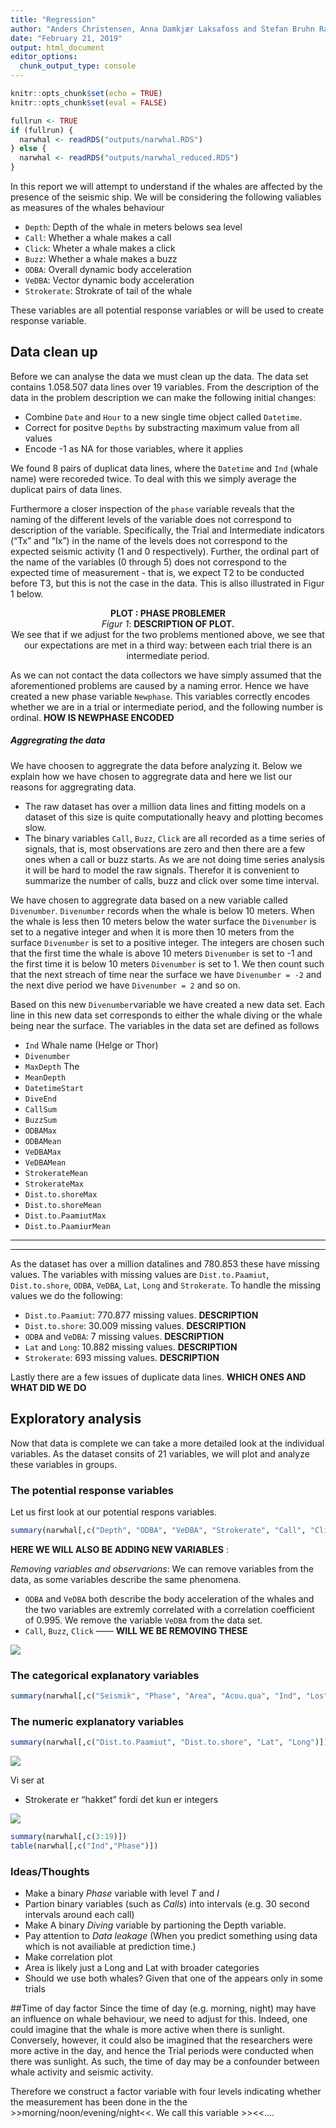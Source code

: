 ```yaml
---
title: "Regression"
author: "Anders Christensen, Anna Damkjær Laksafoss and Stefan Bruhn Rasmussen"
date: "February 21, 2019"
output: html_document
editor_options: 
  chunk_output_type: console
---
```


```r
knitr::opts_chunk$set(echo = TRUE)
knitr::opts_chunk$set(eval = FALSE)
```


```r
fullrun <- TRUE
if (fullrun) {
  narwhal <- readRDS("outputs/narwhal.RDS")
} else {
  narwhal <- readRDS("outputs/narwhal_reduced.RDS")
}
```



In this report we will attempt to understand if the whales are affected by the presence of the seismic ship. We will be considering the following valiables as measures of the whales behaviour

* `Depth`: Depth of the whale in meters belows sea level
* `Call`: Whether a whale makes a call
* `Click`: Wheter a whale makes a click
* `Buzz`: Whether a whale makes a buzz
* `ODBA`: Overall dynamic body acceleration
* `VeDBA`: Vector dynamic body acceleration
* `Strokerate`: Strokrate of tail of the whale

These variables are all potential response variables or will be used to create response variable. 

## Data clean up
Before we can analyse the data we must clean up the data. The data set contains 1.058.507 data lines over 19 variables. From the description of the data in the problem description we can make the following initial changes:

* Combine `Date` and `Hour` to a new single time object called `Datetime`.
* Correct for positve `Depths` by substracting maximum value from all values
* Encode -1 as NA for those variables, where it applies

We found 8 pairs of duplicat data lines, where the `Datetime` and `Ind` (whale name) were recoreded twice. To deal with this we simply average the duplicat pairs of data lines. 

Furthermore a closer inspection of the `phase` variable reveals that the naming of the different levels of the variable does not correspond to description of the variable. Specifically, the Trial and Intermediate indicators ("Tx" and "Ix") in the name of the levels does not correspond to the expected seismic activity (1 and 0 respectively). Further, the ordinal part of the name of the variables (0 through 5) does not correspond to the expected time of measurement - that is, we expect T2 to be conducted before T3, but this is not the case in the data. This is allso illustrated in Figur 1 below. 

<div style="text-align:center">
**PLOT : PHASE PROBLEMER**<br>
*Figur 1*: **DESCRIPTION OF PLOT.**<br>
We see that if we adjust for the two problems mentioned above, we see that our expectations are met in a third way: between each trial there is an intermediate period.
</div>


As we can not contact the data collectors we have simply assumed that the aforementioned problems are caused by a naming error. Hence we have created a new phase variable `Newphase`. This variables correctly encodes whether we are in a trial or intermediate period, and the following number is ordinal. 
**HOW IS NEWPHASE ENCODED** 


##### Aggregrating the data
We have choosen to aggregrate the data before analyzing it. Below we explain how we have chosen to aggregrate data and here we list our reasons for aggregrating data.

* The raw dataset has over a million data lines and fitting models on a dataset of this size is quite computationally heavy and plotting becomes slow.
* The binary variables `Call`, `Buzz`, `Click` are all recorded as a time series of signals, that is, most observations are zero and then there are a few ones when a call or buzz starts. As we are not doing time series analysis it will be hard to model the raw signals. Therefor it is convenient to summarize the number of calls, buzz and click over some time interval. 

We have chosen to aggregrate data based on a new variable called `Divenumber`. `Divenumber` records when the whale is below 10 meters. When the whale is less then 10 meters below the water surface the `Divenumber` is set to a negative integer and when it is more then 10 meters from the surface `Divenumber` is set to a positive integer. The integers are chosen such that the first time the whale is above 10 meters `Divenumber` is set to -1 and the first time it is below 10 meters `Divenumber` is set to 1. We then count such that the next streach of time near the surface we have `Divenumber = -2` and the next dive period we have `Divenumber = 2` and so on.

Based on this new `Divenumber`variable we have created a new data set. Each line in this new data set corresponds to either the whale diving or the whale being near the surface. The variables in the data set are defined as follows

* `Ind` Whale name (Helge or Thor)
* `Divenumber`
* `MaxDepth` The 
* `MeanDepth`  
* `DatetimeStart`
* `DiveEnd`
* `CallSum`
* `BuzzSum`
* `ODBAMax`
* `ODBAMean`
* `VeDBAMax`
* `VeDBAMean`
* `StrokerateMean`
* `StrokerateMax`
* `Dist.to.shoreMax`
* `Dist.to.shoreMean`
* `Dist.to.PaamiutMax`
* `Dist.to.PaamiurMean`

***
***

As the dataset has over a million datalines and 780.853 these have missing values. The variables with missing values are `Dist.to.Paamiut`, `Dist.to.shore`, `ODBA`, `VeDBA`, `Lat`, `Long` and `Strokerate`. To handle the missing values we do the following:

* `Dist.to.Paamiut`: 770.877 missing values. **DESCRIPTION**
* `Dist.to.shore`: 30.009 missing values. **DESCRIPTION**
* `ODBA` and `VeDBA`: 7 missing values. **DESCRIPTION**
* `Lat` and `Long`: 10.882 missing values. **DESCRIPTION**
* `Strokerate`: 693 missing values. **DESCRIPTION**

Lastly there are a few issues of duplicate data lines. **WHICH ONES AND WHAT DID WE DO**


## Exploratory analysis
Now that data is complete we can take a more detailed look at the individual variables. As the dataset consits of 21 variables, we will plot and analyze these variables in groups. 


### The potential response variables
Let us first look at our potential respons variables. 

```r
summary(narwhal[,c("Depth", "ODBA", "VeDBA", "Strokerate", "Call", "Click", "Buzz")])
```

**HERE WE WILL ALSO BE ADDING NEW VARIABLES** :  



*Removing variables and observarions*: We can remove variables from the data, as some variables describe the same phenomena. 

* `ODBA` and `VeDBA` both describe the body acceleration of the whales and the two variables are extremly correlated with a correlation coefficient of 0.995. We remove the variable `VeDBA` from the data set.
* `Call`, `Buzz`, `Click` ------ **WILL WE BE REMOVING THESE**

![](figs/depthtimeplot.png)


### The categorical explanatory variables
```r
summary(narwhal[,c("Seismik", "Phase", "Area", "Acou.qua", "Ind", "Los")])
```


### The numeric explanatory variables
```r
summary(narwhal[,c("Dist.to.Paamiut", "Dist.to.shore", "Lat", "Long")])
```

![](figs/numerical_densities.png)

Vi ser at

* Strokerate er "hakket" fordi det kun er integers

![](figs/locationplot.png)

```r
summary(narwhal[,c(3:19)])
table(narwhal[,c("Ind","Phase")])
```




### Ideas/Thoughts

* Make a binary *Phase* variable with level *T* and *I*
* Partion binary variables (such as *Calls*) into intervals (e.g. 30 second intervals around each call)
* Make A binary *Diving* variable by partioning the Depth variable.
* Pay attention to *Data leakage* (When you predict something using data which is not availiable at prediction time.)
* Make correlation plot
* Area is likely just a Long and Lat with broader categories
* Should we use both whales? Given that one of the appears only in some trials 

##Time of day factor
Since the time of day (e.g. morning, night) may have an influence on whale behaviour, we need to adjust for this. Indeed, one could imagine that the whale is more active when there is sunlight. Conversely, however, it could also be imagined that the researchers were more active in the day, and hence the Trial periods were conducted when there was sunlight. As such, the time of day may be a confounder between whale activity and seismic activity. 

Therefore we construct a factor variable with four levels indicating whether the measurement has been done in the the >>morning/noon/evening/night<<. We call this variable >><<....
